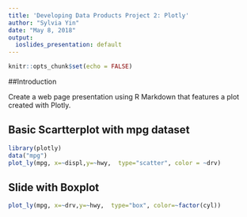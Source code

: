 ---
title: 'Developing Data Products Project 2: Plotly'
author: "Sylvia Yin"
date: "May 8, 2018"
output:
  ioslides_presentation: default
---

```{r setup, include=FALSE}
knitr::opts_chunk$set(echo = FALSE)
```

##Introduction 

Create a web page presentation using R Markdown that features a plot created with Plotly. 


## Basic Scartterplot with mpg dataset

```{r, warning=FALSE, message=FALSE}
library(plotly)
data("mpg")
plot_ly(mpg, x=~displ,y=~hwy,  type="scatter", color = ~drv)
```

## Slide with Boxplot

```{r}

plot_ly(mpg, x=~drv,y=~hwy,  type="box", color=~factor(cyl))

```

